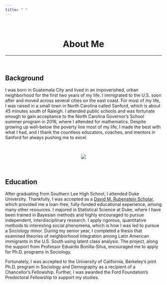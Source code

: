 ```yaml
---
title: " "
---
```


<br>

<center>
# About Me
</center>

***

<br>

## Background

I was born in Guatemala City and lived in an impoverished, urban neighborhood for the first two years of my life. I immigrated to the U.S. soon after and moved across several cities on the east coast. For most of my life, I was raised in a small town in North Carolina called Sanford, which is about 45 minutes south of Raleigh. I attended public schools and was fortunate enough to gain acceptance to the North Carolina Governor's School summer program in 2016, where I attended for mathematics. Despite growing up well-below the poverty line most of my life, I made the best with what I had, and I thank the countless educators, coaches, and mentors in Sanford for always pushing me to excel.

<br>
 
<center>
![ ](aboutme1.jpg)
</center>
 
<br>

## Education

After graduating from Southern Lee High School, I attended Duke University. Thankfully, I was accepted as a [David M. Rubenstein Scholar](https://ousf.duke.edu/merit-scholarships/david-m-rubenstein-scholarship/), which provided me a loan-free, fully-funded educational experience, among many other resources. I majored in Statistical Science at Duke, where I have been trained in Bayesian methods and highly encouraged to pursue independent, interdisciplinary research. I apply rigorous, quantitative methods to interesting social phenomena, which is how I was led to pursue a Sociology minor. During my senior year, I completed a thesis that examined theories of neighborhood integration among Latin American immigrants in the U.S. South using latent class analysis. The project, along the support from Professor Eduardo Bonilla-Silva, encouraged me to apply for Ph.D. programs in Sociology.

Fortunately, I was accepted to the University of California, Berkeley's joint Ph.D. program in Sociology and Demography as a recipient of a Chancellor's Fellowship. Further, I was awarded the Ford Foundation's Predoctoral Fellowship to support my studies. 

<br>